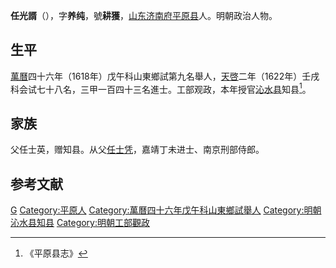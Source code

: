 '''任光諝'''（{{bd|？||？||}}），字'''养纯'''，號'''耕獲'''，[[山东|山东]][[济南府|济南府]][[平原县|平原县]]人。明朝政治人物。

==生平==
[[萬曆|萬曆]]四十六年（1618年）戊午科山東鄉試第九名舉人，[[天啓|天啓]]二年（1622年）壬戌科会试七十八名，三甲一百四十三名進士。工部观政，本年授官[[沁水县|沁水县]]知县<ref>《平原县志》</ref>。

== 家族 ==
父任士英，赠知县。从父[[任士凭|任士凭]]，嘉靖丁未进士、南京刑部侍郎。

==参考文献==
{{reflist}}

{{明朝官员小作品}}
{{天啓二年壬戌科殿試金榜}}

{{Authority control}}

{{DEFAULTSORT:}}
[[Category:任姓|G]]
[[Category:平原人|Category:平原人]]
[[Category:萬曆四十六年戊午科山東鄉試舉人|Category:萬曆四十六年戊午科山東鄉試舉人]]
[[Category:明朝沁水县知县|Category:明朝沁水县知县]]
[[Category:明朝工部觀政|Category:明朝工部觀政]]
